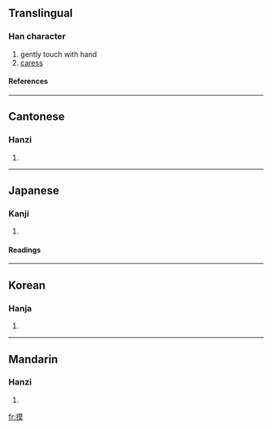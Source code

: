 ==Translingual==
===Han character===
{{Han char|rn=64|rad=手|as=11|sn=14|four=5403<sub>4</sub>|canj=手廿日大 (QTAK)}}
# gently touch with hand
# [[caress]]
====References====
{{Han ref|kx=0452.050|dkj=12644|dj=0802.090|hdz=31929.040|uh=6478|ud=25720|bh=BA4E|bd=47694}}

----
==Cantonese==
===Hanzi===
{{yue-hanzi|jyut=|y=mo2, mok3}}
# {{defn|Cantonese}}

----
==Japanese==
===Kanji===
{{ja-kanji|grade=|rs=手11}}
# {{defn|Japanese}} 
====Readings====
{{ja-readings|on=[[も]] (mo), [[ばく]] (baku), [[ぼ]] (bo)|kun=[[さぐる]] (saguru), [[とる]] (toru), [[うつす]] (utsusu)}}

----
==Korean==
===Hanja===
{{ko-hanja|hangeul=모|eumhun=|rv=mo|mr=mo|y=mo}}
# {{defn|Korean}}

----
==Mandarin==
===Hanzi===
{{cmn-hanzi|pin=[[mō]] ([[mo1]])|wg=mo<sup>1</sup>}}
# {{defn|Mandarin}}

[[fr:摸]]